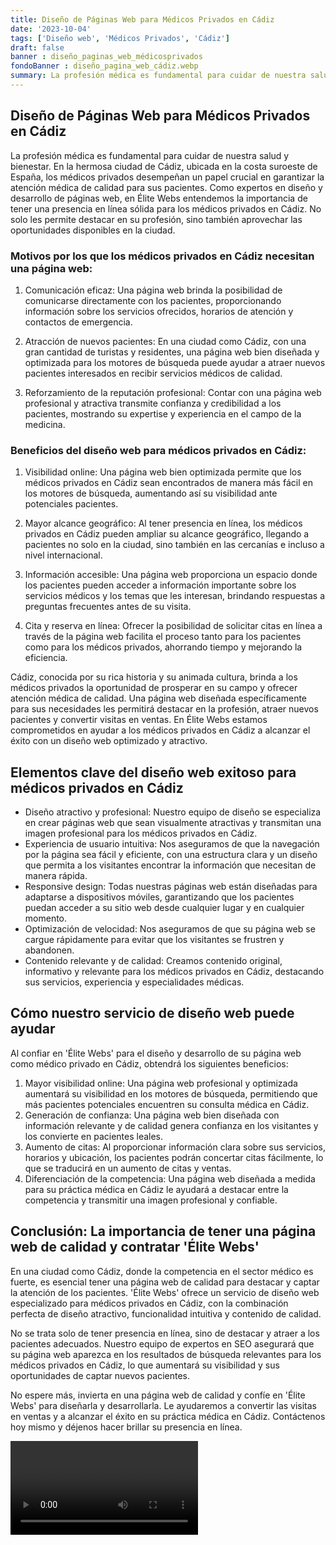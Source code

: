 ```yaml
---
title: Diseño de Páginas Web para Médicos Privados en Cádiz
date: '2023-10-04'
tags: ['Diseño web', 'Médicos Privados', 'Cádiz']
draft: false
banner : diseño_paginas_web_médicosprivados
fondoBanner : diseño_pagina_web_cádiz.webp
summary: La profesión médica es fundamental para cuidar de nuestra salud y bienestar. En la hermosa ciudad de Cádiz, ubicada en la costa suroeste de España, los médicos privados desempeñan un papel crucial en garantizar la atención médica de calidad para sus pacientes. Como expertos en diseño y desarrollo de páginas web, en Élite Webs entendemos la importancia de tener una presencia en línea sólida para los médicos privados en Cádiz. No solo les permite destacar en su profesión, sino también aprovechar las oportunidades disponibles en la ciudad.
---
```


## Diseño de Páginas Web para Médicos Privados en Cádiz

La profesión médica es fundamental para cuidar de nuestra salud y bienestar. En la hermosa ciudad de Cádiz, ubicada en la costa suroeste de España, los médicos privados desempeñan un papel crucial en garantizar la atención médica de calidad para sus pacientes. Como expertos en diseño y desarrollo de páginas web, en Élite Webs entendemos la importancia de tener una presencia en línea sólida para los médicos privados en Cádiz. No solo les permite destacar en su profesión, sino también aprovechar las oportunidades disponibles en la ciudad.

### Motivos por los que los médicos privados en Cádiz necesitan una página web:

1. Comunicación eficaz: Una página web brinda la posibilidad de comunicarse directamente con los pacientes, proporcionando información sobre los servicios ofrecidos, horarios de atención y contactos de emergencia.

2. Atracción de nuevos pacientes: En una ciudad como Cádiz, con una gran cantidad de turistas y residentes, una página web bien diseñada y optimizada para los motores de búsqueda puede ayudar a atraer nuevos pacientes interesados en recibir servicios médicos de calidad.

3. Reforzamiento de la reputación profesional: Contar con una página web profesional y atractiva transmite confianza y credibilidad a los pacientes, mostrando su expertise y experiencia en el campo de la medicina.

### Beneficios del diseño web para médicos privados en Cádiz:

1. Visibilidad online: Una página web bien optimizada permite que los médicos privados en Cádiz sean encontrados de manera más fácil en los motores de búsqueda, aumentando así su visibilidad ante potenciales pacientes.

2. Mayor alcance geográfico: Al tener presencia en línea, los médicos privados en Cádiz pueden ampliar su alcance geográfico, llegando a pacientes no solo en la ciudad, sino también en las cercanías e incluso a nivel internacional.

3. Información accesible: Una página web proporciona un espacio donde los pacientes pueden acceder a información importante sobre los servicios médicos y los temas que les interesan, brindando respuestas a preguntas frecuentes antes de su visita.

4. Cita y reserva en línea: Ofrecer la posibilidad de solicitar citas en línea a través de la página web facilita el proceso tanto para los pacientes como para los médicos privados, ahorrando tiempo y mejorando la eficiencia.

Cádiz, conocida por su rica historia y su animada cultura, brinda a los médicos privados la oportunidad de prosperar en su campo y ofrecer atención médica de calidad. Una página web diseñada específicamente para sus necesidades les permitirá destacar en la profesión, atraer nuevos pacientes y convertir visitas en ventas. En Élite Webs estamos comprometidos en ayudar a los médicos privados en Cádiz a alcanzar el éxito con un diseño web optimizado y atractivo.

<GifSeo />

<Cta />

## Elementos clave del diseño web exitoso para médicos privados en Cádiz

- Diseño atractivo y profesional: Nuestro equipo de diseño se especializa en crear páginas web que sean visualmente atractivas y transmitan una imagen profesional para los médicos privados en Cádiz.
- Experiencia de usuario intuitiva: Nos aseguramos de que la navegación por la página sea fácil y eficiente, con una estructura clara y un diseño que permita a los visitantes encontrar la información que necesitan de manera rápida.
- Responsive design: Todas nuestras páginas web están diseñadas para adaptarse a dispositivos móviles, garantizando que los pacientes puedan acceder a su sitio web desde cualquier lugar y en cualquier momento.
- Optimización de velocidad: Nos aseguramos de que su página web se cargue rápidamente para evitar que los visitantes se frustren y abandonen. 
- Contenido relevante y de calidad: Creamos contenido original, informativo y relevante para los médicos privados en Cádiz, destacando sus servicios, experiencia y especialidades médicas.

## Cómo nuestro servicio de diseño web puede ayudar

Al confiar en 'Élite Webs' para el diseño y desarrollo de su página web como médico privado en Cádiz, obtendrá los siguientes beneficios:

1. Mayor visibilidad online: Una página web profesional y optimizada aumentará su visibilidad en los motores de búsqueda, permitiendo que más pacientes potenciales encuentren su consulta médica en Cádiz.
2. Generación de confianza: Una página web bien diseñada con información relevante y de calidad genera confianza en los visitantes y los convierte en pacientes leales.
3. Aumento de citas: Al proporcionar información clara sobre sus servicios, horarios y ubicación, los pacientes podrán concertar citas fácilmente, lo que se traducirá en un aumento de citas y ventas.
4. Diferenciación de la competencia: Una página web diseñada a medida para su práctica médica en Cádiz le ayudará a destacar entre la competencia y transmitir una imagen profesional y confiable.

## Conclusión: La importancia de tener una página web de calidad y contratar 'Élite Webs'

En una ciudad como Cádiz, donde la competencia en el sector médico es fuerte, es esencial tener una página web de calidad para destacar y captar la atención de los pacientes. 'Élite Webs' ofrece un servicio de diseño web especializado para médicos privados en Cádiz, con la combinación perfecta de diseño atractivo, funcionalidad intuitiva y contenido de calidad.

No se trata solo de tener presencia en línea, sino de destacar y atraer a los pacientes adecuados. Nuestro equipo de expertos en SEO asegurará que su página web aparezca en los resultados de búsqueda relevantes para los médicos privados en Cádiz, lo que aumentará su visibilidad y sus oportunidades de captar nuevos pacientes.

No espere más, invierta en una página web de calidad y confíe en 'Élite Webs' para diseñarla y desarrollarla. Le ayudaremos a convertir las visitas en ventas y a alcanzar el éxito en su práctica médica en Cádiz. Contáctenos hoy mismo y déjenos hacer brillar su presencia en línea.

<Video />

<CtaBot job='Médicos Privados' city='Cádiz'/>

<Gmaps query='Cádiz+españa+maps' />